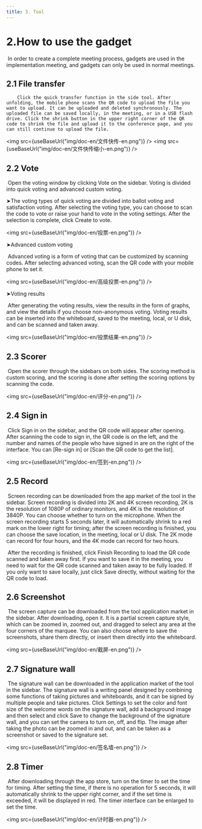 ```yaml
---
title: 3. Tool
---
```



# 2.How to use the gadget

​        In order to create a complete meeting process, gadgets are used in the implementation meeting, and gadgets can only be used in normal meetings.

## 2.1 File transfer

 		Click the quick transfer function in the side tool. After unfolding, the mobile phone scans the QR code to upload the file you want to upload. It can be uploaded and deleted synchronously. The uploaded file can be saved locally, in the meeting, or in a USB flash drive. Click the shrink button in the upper right corner of the QR code to shrink the file and upload it to the conference page, and you can still continue to upload the file.


<img  src={useBaseUrl("img/doc-en/文件快传-en.png")} />
<img  src={useBaseUrl("img/doc-en/文件快传缩小-en.png")} />

## 2.2 Vote

​		Open the voting window by clicking Vote on the sidebar. Voting is divided into quick voting and advanced custom voting.

➤The voting types of quick voting are divided into ballot voting and satisfaction voting. After selecting the voting type, you can choose to scan the code to vote or raise your hand to vote in the voting settings. After the selection is complete, click Create to vote.

<img  src={useBaseUrl("img/doc-en/投票-en.png")} />

➤Advanced custom voting

​		Advanced voting is a form of voting that can be customized by scanning codes. After selecting advanced voting, scan the QR code with your mobile phone to set it.

<img  src={useBaseUrl("img/doc-en/高级投票-en.png")} />


➤Voting results

​		After generating the voting results, view the results in the form of graphs, and view the details if you choose non-anonymous voting. Voting results can be inserted into the whiteboard, saved to the meeting, local, or U disk, and can be scanned and taken away.

<img  src={useBaseUrl("img/doc-en/投票结果-en.png")} />

## 2.3 Scorer

​        Open the scorer through the sidebars on both sides. The scoring method is custom scoring, and the scoring is done after setting the scoring options by scanning the code.

<img  src={useBaseUrl("img/doc-en/评分-en.png")} />


## 2.4 Sign in

​       Click Sign in on the sidebar, and the QR code will appear after opening. After scanning the code to sign in, the QR code is on the left, and the number and names of the people who have signed in are on the right of the interface. You can [Re-sign in] or [Scan the QR code to get the list].

<img  src={useBaseUrl("img/doc-en/签到-en.png")} />

## 2.5 Record

​       Screen recording can be downloaded from the app market of the tool in the sidebar. Screen recording is divided into 2K and 4K screen recording, 2K is the resolution of 1080P of ordinary monitors, and 4K is the resolution of 3840P. You can choose whether to turn on the microphone. When the screen recording starts 5 seconds later, it will automatically shrink to a red mark on the lower right for timing; after the screen recording is finished, you can choose the save location, in the meeting, local or U disk. The 2K mode can record for four hours, and the 4K mode can record for two hours.

​		After the recording is finished, click Finish Recording to load the QR code scanned and taken away first. If you want to save it in the meeting, you need to wait for the QR code scanned and taken away to be fully loaded. If you only want to save locally, just click Save directly, without waiting for the QR code to load.

## 2.6 Screenshot

​        The screen capture can be downloaded from the tool application market in the sidebar. After downloading, open it. It is a partial screen capture style, which can be zoomed in, zoomed out, and dragged to select any area at the four corners of the marquee. You can also choose where to save the screenshots, share them directly, or insert them directly into the whiteboard.

<img  src={useBaseUrl("img/doc-en/截屏-en.png")} />

## 2.7 Signature wall

​       	The signature wall can be downloaded in the application market of the tool in the sidebar. The signature wall is a writing panel designed by combining some functions of taking pictures and whiteboards, and it can be signed by multiple people and take pictures. Click Settings to set the color and font size of the welcome words on the signature wall, add a background image and then select and click Save to change the background of the signature wall, and you can set the camera to turn on, off, and flip. The image after taking the photo can be zoomed in and out, and can be taken as a screenshot or saved to the signature set.

<img  src={useBaseUrl("img/doc-en/签名墙-en.png")} />

## 2.8 Timer

​      	After downloading through the app store, turn on the timer to set the time for timing. After setting the time, if there is no operation for 5 seconds, it will automatically shrink to the upper right corner, and if the set time is exceeded, it will be displayed in red. The timer interface can be enlarged to set the time.

<img  src={useBaseUrl("img/doc-en/计时器-en.png")} />